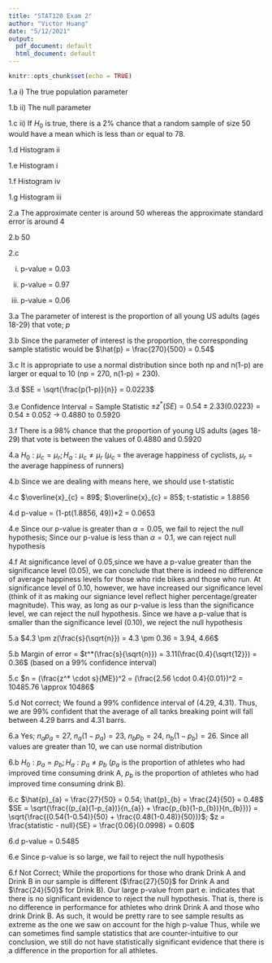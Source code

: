 ```yaml
---
title: "STAT120 Exam 2"
author: "Victor Huang"
date: "5/12/2021"
output:
  pdf_document: default
  html_document: default
---
```


```r
knitr::opts_chunk$set(echo = TRUE)
```

1.a	i) The true population parameter

1.b	ii) The null parameter

1.c	ii) If $H_{0}$ is true, there is a 2% chance that a random sample of size 50 would have a mean which is less than or equal to 78.

1.d	Histogram ii

1.e	Histogram i

1.f	Histogram iv

1.g	Histogram iii

2.a	The approximate center is around 50 whereas the approximate standard error is around 4 

2.b	50

2.c

i) p-value = 0.03

ii) p-value = 0.97

iii) p-value = 0.06

3.a	The parameter of interest is the proportion of all young US adults (ages 18-29) that vote; $p$ 

3.b	Since the parameter of interest is the proportion, the corresponding sample statistic would be $\hat{p} = \frac{270}{500} = 0.54$

3.c	It is appropriate to use a normal distribution since both np and n(1-p) are larger or equal 
to 10 (np = 270, n(1-p) = 230).

3.d	$SE = \sqrt{\frac{p(1-p)}{n}} = 0.0223$

3.e	Confidence Interval = Sample Statistic $\pm z^*(SE) = 0.54 \pm 2.33(0.0223) = 0.54 \pm 0.052$ -> 0.4880 to 0.5920

3.f	There is a 98% chance that the proportion of young US adults (ages 18-29) that vote is between the values of 0.4880 and 0.5920

4.a	$H_{0}: \mu_{c} = \mu_{r}; H_{a}: \mu_{c} \not = \mu_{r}$ ($\mu_{c}$ = the average happiness of cyclists, $\mu_{r}$ = the average happiness of runners)

4.b	Since we are dealing with means here, we should use t-statistic

4.c	$\overline{x}_{c} = 89$; $\overline{x}_{c} = 85$; t-statistic = 1.8856

4.d	p-value = (1-pt(1.8856, 49))*2 = 0.0653

4.e	Since our p-value is greater than $\alpha = 0.05$, we fail to reject the null hypothesis; Since our p-value is less than $\alpha = 0.1$, we can reject null hypothesis

4.f	At significance level of 0.05,since we have a p-value greater than the significance level (0.05), we can conclude that there is indeed no difference of average happiness levels for those who ride bikes and those who run. At significance level of 0.10, however, we have increased our significance level (think of it as making our signiance level reflect  higher percentage/greater magnitude). This way, as long as our p-value is less than the significance level, we can reject the null hypothesis. Since we have a p-value that is smaller than the significance level (0.10), we reject the null hypothesis

5.a	$4.3 \pm z(\frac{s}{\sqrt{n}}) = 4.3 \pm 0.36 = 3.94, 4.66$

5.b	Margin of error = $t^*(\frac{s}{\sqrt{n}}) = 3.11(\frac{0.4}{\sqrt{12}}) = 0.36$ (based on a 99% confidence interval)

5.c	$n = (\frac{z^* \cdot s}{ME})^2 = (\frac{2.56 \cdot 0.4}{0.01})^2 = 10485.76 \approx 10486$

5.d	Not correct; We found a 99% confidence interval of (4.29, 4.31). Thus, we are 99% confident 
that the average of all tanks breaking point will fall between 4.29 barrs and 4.31 barrs. 

6.a	Yes; $n_{a}p_{a} = 27$,  $n_{a}(1-p_{a}) = 23$,  $n_{b}p_{b} = 24$,  $n_{b}(1-p_{b}) = 26$. Since all values are greater than 10, we can use normal distribution

6.b	$H_{0}: p_{a} = p_{b}; H_{a}: p_{a} \not = p_{b}$ ($p_{a}$ is the proportion of athletes who had improved time consuming drink A, $p_{b}$ is the proportion of athletes who had improved time consuming drink B).

6.c	$\hat{p}_{a} = \frac{27}{50} = 0.54; \hat{p}_{b} = \frac{24}{50} = 0.48$ 
$SE = \sqrt{\frac{(p_{a}(1-p_{a})}{n_{a}} + \frac{p_{b}(1-p_{b})}{n_{b}})} = \sqrt{\frac{(0.54(1-0.54)}{50} + \frac{0.48(1-0.48)}{50})}$; $z = \frac{statistic - null}{SE} = \frac{0.06}{0.0998} = 0.60$

6.d	p-value = 0.5485

6.e	Since p-value is so large, we fail to reject the null hypothesis

6.f	Not Correct; While the proportions for those who drank Drink A and Drink B in our sample is different ($\frac{27}{50}$ for Drink A and $\frac{24}{50}$ for Drink B). Our large p-value from part e. indicates that there is no significant evidence to reject the null hypothesis. That is, there is no difference in performance for athletes who drink Drink A and those who drink Drink B. As such, it would be pretty rare to see sample results as extreme as the one we saw on account for the high p-value Thus, while we can sometimes find sample statistics that are counter-intuitive to our conclusion, we still do not have statistically significant evidence that there is a difference in the proportion for all athletes.
